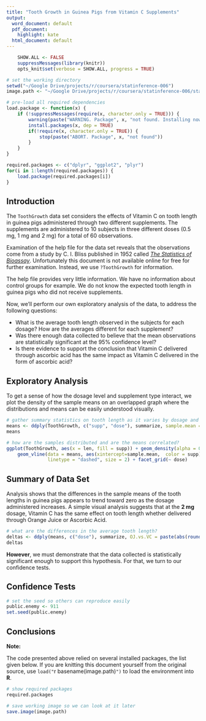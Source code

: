 ```yaml
---
title: "Tooth Growth in Guinea Pigs from Vitamin C Supplements"
output:
  word_document: default
  pdf_document:
    highlight: kate
  html_document: default
---
```

```r
    SHOW.ALL <- FALSE
    suppressMessages(library(knitr))
    opts_knit$set(verbose = SHOW.ALL, progress = TRUE)
```

```r
# set the working directory
setwd("~/Google Drive/projects/r/coursera/statinference-006")
image.path <- "~/Google Drive/projects/r/coursera/statinference-006/statinference-006-pt2.RData"

# pre-load all required dependencies
load.package <- function(x) {
    if (!suppressMessages(require(x, character.only = TRUE))) {
        warning(paste("WARNING. Package", x, "not found. Installing now."))
        install.packages(x, dep = TRUE)
        if(!require(x, character.only = TRUE)) {
            stop(paste("ABORT. Package", x, "not found"))
        }
    }
}

required.packages <- c("dplyr", "ggplot2", "plyr")
for(i in 1:length(required.packages)) {
    load.package(required.packages[i])   
}
```

## Introduction

The `ToothGrowth` data set considers the effects of Vitamin C on tooth length in guinea pigs administered through two
different supplements.  The supplements are administered to 10 subjects in three different 
doses (0.5 mg, 1 mg and 2 mg) for a total of 60 observations.

Examination of the help file for the data set reveals that the observations come from a study by C. I. Bliss published in 1952 called 
*[The Statistics of Bioassay](http://oskicat.berkeley.edu/search~S1?/cRS190.V5+B55/crs++190+v5+b55/-3%2C-1%2C0%2CB/frameset&FF=crs++190+v5+b55&1%2C1%2C)*. Unfortunately this document is not available online for free for further examination.  Instead, we use `?ToothGrowth` for information.

The help file provides very little information. We have no information about control groups for example.  We do not know the
expected tooth length in guinea pigs who did not receive supplements.

Now, we'll perform our own exploratory analysis of the data, to address the following questions:

* What is the average tooth length observed in the subjects for each dosage?  How are the averages different for each supplement?
* Was there enough data collected to believe that the mean observations are statistically significant at the 95% confidence level?
* Is there evidence to support the conclusion that Vitamin C delivered through ascorbic acid has the same impact as Vitamin C delivered in the form of ascorbic acid?


## Exploratory Analysis

To get a sense of how the dosage level and supplement type interact, we plot the density of the sample means on 
an overlapped graph where the distributions and means can be easily understood visually.

```r
# gather summary statistics on tooth length as it varies by dosage and supplement type
means <- ddply(ToothGrowth, c("supp", "dose"), summarize, sample.mean = mean(len), sample.sd = sd(len), sample.var = var(len))
means

# how are the samples distributed and are the means correlated?
ggplot(ToothGrowth, aes(x = len, fill = supp)) + geom_density(alpha = 0.3) +
    geom_vline(data = means, aes(xintercept=sample.mean,  color = supp),
               linetype = "dashed", size = 2) + facet_grid(~ dose)
```

## Summary of Data Set

Analysis shows that the differences in the sample means of the tooth lengths in guinea pigs appears to trend toward zero as the dosage
administered increases.  A simple visual analysis suggests that at the **2 mg** dosage, Vitamin C has the same effect on tooth length
whether delivered through Orange Juice or Ascorbic Acid.

```r
# what are the differences in the average tooth length?
deltas <- ddply(means, c("dose"), summarize, OJ.vs.VC = paste(abs(round(diff(sample.mean), 3)), "mg difference in sample means"))
deltas

```

**However**, we must demonstrate that the data collected is statistically significant enough to support this hypothesis. For that,
we turn to our confidence tests.

## Confidence Tests

```r
# set the seed so others can reproduce easily
public.enemy <- 911
set.seed(public.enemy)

```

## Conclusions


**Note:**

The code presented above relied on several installed packages, the list given below. If you are knitting this document yourself
from the original source, use `load("`r basename(image.path)`")` to load the environment into **R**.

```r
# show required packages
required.packages
```

<!--
### Evalutation notes

*Did the student perform an exploratory data analysis?*

0: No<br />
1: Yes

*Did the student give a basic information summarizing the data set?*

0: No<br />
1: Yes

*Did the student perform some relevant confidence intervals and/or tests?*

0: No<br />
1: Yes

*Were the results of the tests and/or intervals interpreted in the context of the problem correctly? *

0: No<br />
1: Yes

*Did the student investigate the assumptions needed for their conclusions?*

0: No<br />
1: Yes

*Were multiple comparisons discussed appropriately?*

0: No<br />
1: Yes

*Here's your opportunity to give this project +1 for effort. Did the student basically try to answer the question?*

0: No it really was a poor effort<br />
1: Yes, this was a nice attempt (regardless of correctness)
-->

```r
# save working image so we can look at it later
save.image(image.path)
```